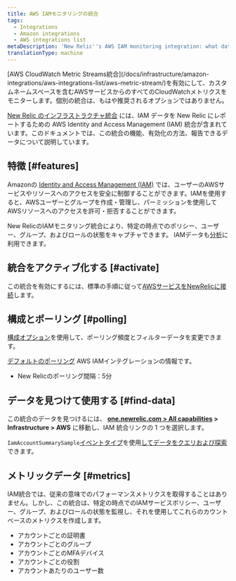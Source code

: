 ```yaml
---
title: AWS IAMモニタリングの統合
tags:
  - Integrations
  - Amazon integrations
  - AWS integrations list
metaDescription: 'New Relic''s AWS IAM monitoring integration: what data it reports, and how to enable it.'
translationType: machine
---
```


<Callout variant="important">
  [AWS CloudWatch Metric Streams統合](/docs/infrastructure/amazon-integrations/aws-integrations-list/aws-metric-stream/)を有効にして、カスタムネームスペースを含むAWSサービスからのすべてのCloudWatchメトリクスをモニターします。個別の統合は、もはや推奨されるオプションではありません。
</Callout>

[New Relic のインフラストラクチャ統合](/docs/infrastructure/integrations-getting-started/getting-started/introduction-infrastructure-integrations) には、IAM データを New Relic にレポートするための AWS Identity and Access Management (IAM) 統合が含まれています。このドキュメントでは、この統合の機能、有効化の方法、報告できるデータについて説明しています。

## 特徴 [#features]

Amazonの [Identity and Access Management (IAM)](https://aws.amazon.com/iam/) では、ユーザーのAWSサービスやリソースへのアクセスを安全に制御することができます。IAMを使用すると、AWSユーザーとグループを作成・管理し、パーミッションを使用してAWSリソースへのアクセスを許可・拒否することができます。

New RelicのIAMモニタリング統合により、特定の時点でのポリシー、ユーザー、グループ、およびロールの状態をキャプチャできます。 IAMデータも[分析](/docs/infrastructure/infrastructure-integrations/getting-started/connect-aws-integrations-infrastructure#insights)に利用できます。

## 統合をアクティブ化する [#activate]

この統合を有効にするには、標準の手順に従って[AWSサービスをNewRelicに接続](/docs/infrastructure/infrastructure-integrations/getting-started/connect-aws-integrations-infrastructure)します。

## 構成とポーリング [#polling]

[構成オプション](/docs/integrations/new-relic-integrations/getting-started/configure-polling-frequency-data-collection-cloud-integrations)を使用して、ポーリング頻度とフィルターデータを変更できます。

[デフォルトのポーリング](/docs/infrastructure/amazon-integrations/aws-integrations-list/aws-polling-intervals-infrastructure-integrations) AWS IAMインテグレーションの情報です。

* New Relicのポーリング間隔：5分

## データを見つけて使用する [#find-data]

この統合のデータを見つけるには、 **[one.newrelic.com > All capabilities](https://one.newrelic.com/all-capabilities) > Infrastructure > AWS** に移動し、IAM 統合リンクの 1 つを選択します。

`IamAccountSummarySample`[イベントタイプ](/docs/data-apis/understand-data/new-relic-data-types/#event-data)を使用[してデータをクエリおよび探索](/docs/using-new-relic/data/understand-data/query-new-relic-data)できます。

## メトリックデータ [#metrics]

IAM統合では、従来の意味でのパフォーマンスメトリクスを取得することはありません。しかし、この統合は、特定の時点でのIAMサービスポリシー、ユーザー、グループ、およびロールの状態を監視し、それを使用してこれらのカウントベースのメトリクスを作成します。

* アカウントごとの証明書
* アカウントごとのグループ
* アカウントごとのMFAデバイス
* アカウントごとの役割
* アカウントあたりのユーザー数